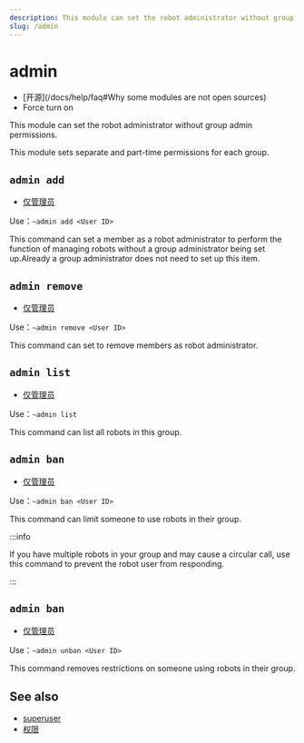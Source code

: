 ```yaml
---
description: This module can set the robot administrator without group administrator permission
slug: /admin
---
```


# admin

-   [开源]\(/docs/help/faq#Why some modules are not open sources)
-   Force turn on

This module can set the robot administrator without group admin permissions.

This module sets separate and part-time permissions for each group.

## `admin add`

-   [仅管理员](/docs/permissions)

Use：`~admin add <User ID>`

This command can set a member as a robot administrator to perform the function of managing robots without a group administrator being set up.Already a group administrator does not need to set up this item.

## `admin remove`

-   [仅管理员](/docs/permissions)

Use：`~admin remove <User ID>`

This command can set to remove members as robot administrator.

## `admin list`

-   [仅管理员](permissions)

Use：`~admin list`

This command can list all robots in this group.

## `admin ban`

-   [仅管理员](permissions)

Use：`~admin ban <User ID>`

This command can limit someone to use robots in their group.

:::info

If you have multiple robots in your group and may cause a circular call, use this command to prevent the robot user from responding.

:::

## `admin ban`

-   [仅管理员](permissions)

Use：`~admin unban <User ID>`

This command removes restrictions on someone using robots in their group.

## See also

-   [superuser](superuser)
-   [权限](permissions)

